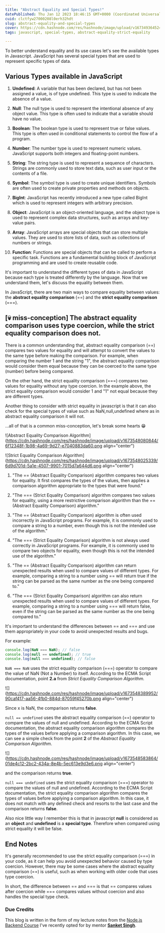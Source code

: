 ```yaml
---
title: "Abstract Equality and Special Types!"
datePublished: Thu Jan 12 2023 18:46:15 GMT+0000 (Coordinated Universal Time)
cuid: clctfyw27000208l0erh32hdt
slug: abstract-equality-and-special-types
cover: https://cdn.hashnode.com/res/hashnode/image/upload/v1673493645246/52bfb96f-6fe0-4afd-936b-bdfa0cde13a5.png
tags: javascript, special-types, abstract-equality-strict-equality

---
```


To better understand equality and its use cases let's see the available types in Javascript. JavaScript has several special types that are used to represent specific types of data.

## Various Types available in JavaScript

1. **Undefined**: A variable that has been declared, but has not been assigned a value, is of type undefined. This type is used to indicate the absence of a value.
    
2. **Null**: The null type is used to represent the intentional absence of any object value. This type is often used to indicate that a variable should have no value.
    
3. **Boolean**: The boolean type is used to represent true or false values. This type is often used in conditional statements to control the flow of a program.
    
4. **Number**: The number type is used to represent numeric values. JavaScript supports both integers and floating-point numbers.
    
5. **String**: The string type is used to represent a sequence of characters. Strings are commonly used to store text data, such as user input or the contents of a file.
    
6. **Symbol**: The symbol type is used to create unique identifiers. Symbols are often used to create private properties and methods on objects.
    
7. **BigInt**: JavaScript has recently introduced a new type called BigInt which is used to represent integers with arbitrary precision.
    
8. **Object**: JavaScript is an object-oriented language, and the object type is used to represent complex data structures, such as arrays and key-value pairs.
    
9. **Array**: JavaScript arrays are special objects that can store multiple values. They are used to store lists of data, such as collections of numbers or strings.
    
10. **Function**: Functions are special objects that can be called to perform a specific task. Functions are a fundamental building block of JavaScript programming and are used to create reusable code.
    

It's important to understand the different types of data in JavaScript because each type is treated differently by the language. Now that we understand them, let's discuss the equality between them.

In JavaScript, there are two main ways to compare equality between values: the **abstract equality comparison** (==) and the **strict equality comparison** (===).

## \[💀 miss-conception\] The abstract equality comparison uses type coercion, while the strict equality comparison does not.

There is a common understanding that, abstract equality comparison (==) compares two values for equality and will attempt to convert the values to the same type before making the comparison. For example, when comparing the number 1 and the string "1", the abstract equality comparison would consider them equal because they can be coerced to the same type (number) before being compared.

On the other hand, the strict equality comparison (===) compares two values for equality without any type coercion. In the example above, the strict equality comparison would consider 1 and "1" not equal because they are different types.

Another thing to consider with strict equality in javascript is that it can also check for the special types of value such as NaN,null,undefined where as in abstract equality comparison it will not.

...all of that is a common miss-conception, let's break some hearts 😁

![Abstract Equality Comparison Algorithm](https://cdn.hashnode.com/res/hashnode/image/upload/v1673548080844/6f12348f-1b98-4a69-9d27-e7040883da60.png align="center")

![Strict Equality Comparison Algorithm](https://cdn.hashnode.com/res/hashnode/image/upload/v1673548025339/6d9d701d-5a1e-4507-9901-7015d7a644d6.png align="center")

1. "The == (Abstract Equality Comparison) algorithm compares two values for equality. It first compares the types of the values, then applies a comparison algorithm appropriate to the types that were found."
    
2. "The === (Strict Equality Comparison) algorithm compares two values for equality, using a more restrictive comparison algorithm than the == (Abstract Equality Comparison) algorithm."
    
3. "The == (Abstract Equality Comparison) algorithm is often used incorrectly in JavaScript programs. For example, it is commonly used to compare a string to a number, even though this is not the intended use of the algorithm."
    
4. "The === (Strict Equality Comparison) algorithm is not always used correctly in JavaScript programs. For example, it is commonly used to compare two objects for equality, even though this is not the intended use of the algorithm."
    
5. "The == (Abstract Equality Comparison) algorithm can return unexpected results when used to compare values of different types. For example, comparing a string to a number using == will return true if the string can be parsed as the same number as the one being compared to."
    
6. "The === (Strict Equality Comparison) algorithm can also return unexpected results when used to compare values of different types. For example, comparing a string to a number using === will return false, even if the string can be parsed as the same number as the one being compared to."
    

It's important to understand the differences between == and === and use them appropriately in your code to avoid unexpected results and bugs.

For example:

```javascript
console.log(NaN === NaN); // false
console.log(null == undefined); // true
console.log(null === undefined); // false
```

`NaN === NaN` uses the strict equality comparison (===) operator to compare the value of NaN (Not a Number) to itself. According to the ECMA Script documentation, point **2.a** from *Strict Equality Comparison Algorithm.*

![](https://cdn.hashnode.com/res/hashnode/image/upload/v1673548389952/90caf417-aa56-4fb0-884d-87059f45270b.png align="center")

Since x is NaN, the comparison returns **false**.

`null == undefined` uses the abstract equality comparison (==) operator to compare the values of null and undefined. According to the ECMA Script documentation, the abstract equality comparison algorithm compares the types of the values before applying a comparison algorithm. In this case, we can see a simple check from the point **2** of the *Abstract Equality Comparison Algorithm*.

![](https://cdn.hashnode.com/res/hashnode/image/upload/v1673548583864/01de4c12-2bc2-434a-8e4b-5ec613e9d3e6.png align="center")

and the comparison returns **true**.

`null === undefined` uses the strict equality comparison (===) operator to compare the values of null and undefined. According to the ECMA Script documentation, the strict equality comparison algorithm compares the types of values before applying a comparison algorithm. In this case, it does not match with any defined check and resorts to the last case and the comparison returns **false**.

Also nice little way I remember this is that in javascript **null** is considered as an **object** and **undefined** is a **special type**. Therefore when compared using strict equality it will be false.

## End Notes

It's generally recommended to use the strict equality comparison (===) in your code, as it can help you avoid unexpected behavior caused by type coercion. However, there may be some cases where the abstract equality comparison (==) is useful, such as when working with older code that uses type coercion.

In short, the difference between == and === is that == compares values after coercion while === compares values without coercion and also handles the special type check.

### Due Credits

This blog is written in the form of my lecture notes from the [Node.js Backend Course](https://sanketsingh8670.ongraphy.com/) I've recently opted for by mentor [**Sanket Singh**](https://www.linkedin.com/in/singhsanket143/).